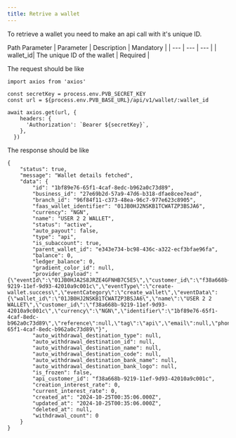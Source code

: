 ```yaml
---
title: Retrive a wallet
---
```


To retrieve a wallet you need to make an api call with it's unique ID.

Path Parameter
| Parameter  | Description | Mandatory |
| --- | --- | --- |
| wallet_id| The unique ID of the wallet | Required |

The request should be like

```tsx Ts
import axios from 'axios'

const secretKey = process.env.PVB_SECRET_KEY
const url = ${process.env.PVB_BASE_URL}/api/v1/wallet/:wallet_id

await axios.get(url, {
    headers: {
      'Authorization': `Bearer ${secretKey}`,
    },
  })
```

The response should be like  

```tsx Response
{
    "status": true,
    "message": "Wallet details fetched",
    "data": {
        "id": "1bf89e76-65f1-4caf-8edc-b962a0c73d89",
        "business_id": "27e69b2d-57a9-47d6-b318-dfae8cee7ead",
        "branch_id": "96f84f11-c373-48ea-96c7-977e623c8905",
        "faas_wallet_identifier": "01JB0HJ2NSKB1TCWATZP3BSJA6",
        "currency": "NGN",
        "name": "USER 2 2 WALLET",
        "status": "active",
        "auto_payout": false,
        "type": "api",
        "is_subaccount": true,
        "parent_wallet_id": "e343e734-bc98-436c-a322-ecf3bfae96fa",
        "balance": 0,
        "ledger_balance": 0,
        "gradient_color_id": null,
        "provider_payload": "{\"eventId\":\"01JB0HJA2S8JRZE4GFNHB7C5E5\",\"customer_id\":\"f38a668b-9219-11ef-9d93-42010a9c001c\",\"eventType\":\"create-wallet.success\",\"eventCategory\":\"create_wallet\",\"eventData\":{\"wallet_id\":\"01JB0HJ2NSKB1TCWATZP3BSJA6\",\"name\":\"USER 2 2 WALLET\",\"customer_id\":\"f38a668b-9219-11ef-9d93-42010a9c001c\",\"currency\":\"NGN\",\"identifier\":\"1bf89e76-65f1-4caf-8edc-b962a0c73d89\",\"reference\":null,\"tag\":\"api\",\"email\":null,\"phone\":null,\"wallet_meta\":\"\"},\"pvb_wallet\":\"1bf89e76-65f1-4caf-8edc-b962a0c73d89\"}",
        "auto_withdrawal_destination_type": null,
        "auto_withdrawal_destination_id": null,
        "auto_withdrawal_destination_name": null,
        "auto_withdrawal_destination_code": null,
        "auto_withdrawal_destination_bank_name": null,
        "auto_withdrawal_destination_bank_logo": null,
        "is_frozen": false,
        "api_customer_id": "f38a668b-9219-11ef-9d93-42010a9c001c",
        "creation_interest_rate": 0,
        "current_interest_rate": 0,
        "created_at": "2024-10-25T00:35:06.000Z",
        "updated_at": "2024-10-25T00:35:06.000Z",
        "deleted_at": null,
        "withdrawal_count": 0
    }
}
```